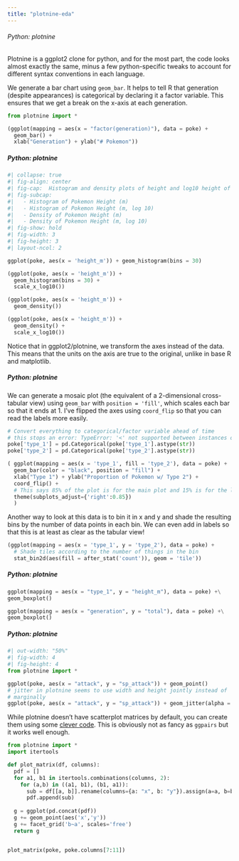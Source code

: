 ```yaml
---
title: "plotnine-eda"
---
```




###### Python: plotnine {.unnumbered}

Plotnine is a ggplot2 clone for python, and for the most part, the code
looks almost exactly the same, minus a few python-specific tweaks to
account for different syntax conventions in each language.

We generate a bar chart using `geom_bar`. It helps to tell R that
generation (despite appearances) is categorical by declaring it a factor
variable. This ensures that we get a break on the x-axis at each
generation.

```python
from plotnine import *

(ggplot(mapping = aes(x = "factor(generation)"), data = poke) +
  geom_bar() +
  xlab("Generation") + ylab("# Pokemon"))
```


##### Python: plotnine

```python
#| collapse: true
#| fig-align: center
#| fig-cap:  Histogram and density plots of height and log10 height of different pokemon. The untransformed data are highly skewed, the transformed data are significantly less skewed.
#| fig-subcap: 
#|   - Histogram of Pokemon Height (m)
#|   - Histogram of Pokemon Height (m, log 10)
#|   - Density of Pokemon Height (m)
#|   - Density of Pokemon Height (m, log 10)
#| fig-show: hold
#| fig-width: 3
#| fig-height: 3
#| layout-ncol: 2

ggplot(poke, aes(x = 'height_m')) + geom_histogram(bins = 30)

(ggplot(poke, aes(x = 'height_m')) +
  geom_histogram(bins = 30) +
  scale_x_log10())

(ggplot(poke, aes(x = 'height_m')) +
  geom_density())

(ggplot(poke, aes(x = 'height_m')) +
  geom_density() +
  scale_x_log10())

```

Notice that in ggplot2/plotnine, we transform the axes instead of the
data. This means that the units on the axis are true to the original,
unlike in base R and matplotlib.


##### Python: plotnine {-}
We can generate a mosaic plot (the equivalent of a 2-dimensional
cross-tabular view) using `geom_bar` with `position = 'fill'`, which
scales each bar so that it ends at 1. I've flipped the axes using
`coord_flip` so that you can read the labels more easily.

```python
# Convert everything to categorical/factor variable ahead of time
# this stops an error: TypeError: '<' not supported between instances of 'float' and 'str'
poke['type_1'] = pd.Categorical(poke['type_1'].astype(str))
poke['type_2'] = pd.Categorical(poke['type_2'].astype(str))

( ggplot(mapping = aes(x = 'type_1', fill = 'type_2'), data = poke) +
  geom_bar(color = "black", position = "fill") +
  xlab("Type 1") + ylab("Proportion of Pokemon w/ Type 2") +
  coord_flip() +
  # This says 85% of the plot is for the main plot and 15% is for the legend.
  theme(subplots_adjust={'right':0.85})
  )
```

Another way to look at this data is to bin it in x and y and shade the
resulting bins by the number of data points in each bin. We can even add
in labels so that this is at least as clear as the tabular view!

```python
(ggplot(mapping = aes(x = 'type_1', y = 'type_2'), data = poke) +
  # Shade tiles according to the number of things in the bin
  stat_bin2d(aes(fill = after_stat('count')), geom = 'tile'))
```


##### Python: plotnine {.unnumbered}
```python
ggplot(mapping = aes(x = "type_1", y = "height_m"), data = poke) +\
geom_boxplot()

ggplot(mapping = aes(x = "generation", y = "total"), data = poke) +\
geom_boxplot()
```

##### Python: plotnine {.unnumbered}


```python
#| out-width: "50%"
#| fig-width: 4
#| fig-height: 4
from plotnine import *

ggplot(poke, aes(x = "attack", y = "sp_attack")) + geom_point()
# jitter in plotnine seems to use width and height jointly instead of 
# marginally
ggplot(poke, aes(x = "attack", y = "sp_attack")) + geom_jitter(alpha = 0.5, height = 5)
```


While plotnine doesn't have scatterplot matrices by default, you can create them using some [clever code](https://github.com/has2k1/plotnine/issues/16#issuecomment-851938860). This is obviously not as fancy as `ggpairs` but it works well enough.

```python
from plotnine import *
import itertools

def plot_matrix(df, columns):
  pdf = []
  for a1, b1 in itertools.combinations(columns, 2):
    for (a,b) in ((a1, b1), (b1, a1)):
      sub = df[[a, b]].rename(columns={a: "x", b: "y"}).assign(a=a, b=b)
      pdf.append(sub)
  
  g = ggplot(pd.concat(pdf))
  g += geom_point(aes('x','y'))
  g += facet_grid('b~a', scales='free')
  return g


plot_matrix(poke, poke.columns[7:11])

```
